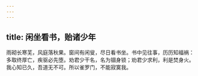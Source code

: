 ```yaml
---
---
---
```

title: 闲坐看书，贻诸少年
---



雨砌长寒芜，风庭落秋果。窗间有闲叟，尽日看书坐。书中见往事，历历知福祸：多取终厚亡，疾驱必先堕。劝君少干名，名为锢身锁；劝君少求利，利是焚身火。我心知已久，吾道无不可。所以雀罗门，不能寂寞我。